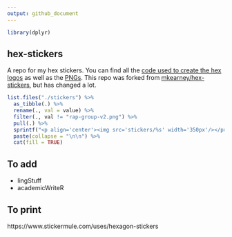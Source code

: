 ```yaml
---
output: github_document
---
```


```r
library(dplyr)
```

## hex-stickers

A repo for my hex stickers. You can find all the [code used to create the hex logos](./scripts) as well as the [PNGs](./stickers). This repo was forked from 
[mkearney/hex-stickers](https://github.com/mkearney/hex-stickers), but has 
changed a lot. 

```r
list.files("./stickers") %>% 
  as_tibble(.) %>% 
  rename(., val = value) %>% 
  filter(., val != "rap-group-v2.png") %>% 
  pull(.) %>% 
  sprintf("<p align='center'><img src='stickers/%s' width='350px'/></p>", .) %>%
  paste(collapse = "\n\n") %>% 
  cat(fill = TRUE)
```

## To add

- lingStuff
- academicWriteR

## To print

https://www.stickermule.com/uses/hexagon-stickers
